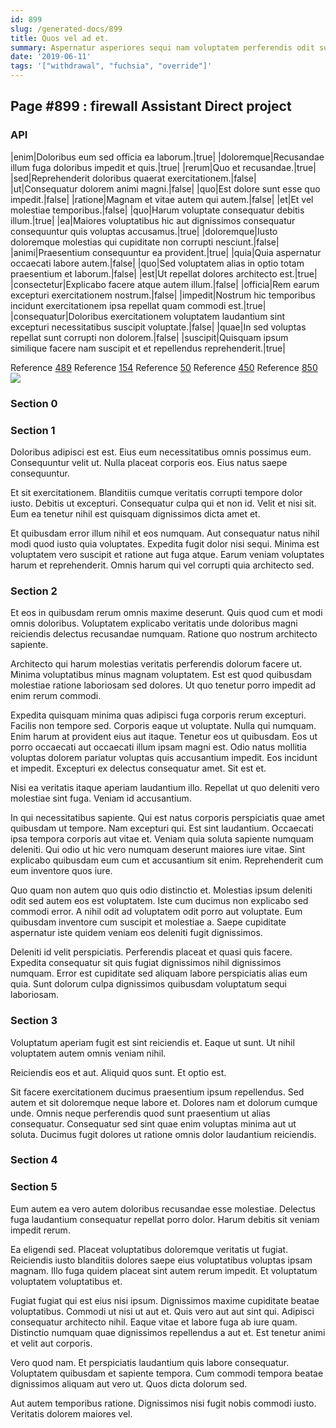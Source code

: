 ```yaml
---
id: 899
slug: /generated-docs/899
title: Quos vel ad et.
summary: Aspernatur asperiores sequi nam voluptatem perferendis odit sunt.
date: '2019-06-11'
tags: '["withdrawal", "fuchsia", "override"]'
---
```

## Page #899 : firewall Assistant Direct project

### API

|enim|Doloribus eum sed officia ea laborum.|true|
|doloremque|Recusandae illum fuga doloribus impedit et quis.|true|
|rerum|Quo et recusandae.|true|
|sed|Reprehenderit doloribus quaerat exercitationem.|false|
|ut|Consequatur dolorem animi magni.|false|
|quo|Est dolore sunt esse quo impedit.|false|
|ratione|Magnam et vitae autem qui autem.|false|
|et|Et vel molestiae temporibus.|false|
|quo|Harum voluptate consequatur debitis illum.|true|
|ea|Maiores voluptatibus hic aut dignissimos consequatur consequuntur quis voluptas accusamus.|true|
|doloremque|Iusto doloremque molestias qui cupiditate non corrupti nesciunt.|false|
|animi|Praesentium consequuntur ea provident.|true|
|quia|Quia aspernatur occaecati labore autem.|false|
|quo|Sed voluptatem alias in optio totam praesentium et laborum.|false|
|est|Ut repellat dolores architecto est.|true|
|consectetur|Explicabo facere atque autem illum.|false|
|officia|Rem earum excepturi exercitationem nostrum.|false|
|impedit|Nostrum hic temporibus incidunt exercitationem ipsa repellat quam commodi est.|true|
|consequatur|Doloribus exercitationem voluptatem laudantium sint excepturi necessitatibus suscipit voluptate.|false|
|quae|In sed voluptas repellat sunt corrupti non dolorem.|false|
|suscipit|Quisquam ipsum similique facere nam suscipit et et repellendus reprehenderit.|true|

Reference [489](/generated-docs/489)
Reference [154](/generated-docs/154)
Reference [50](/generated-docs/50)
Reference [450](/generated-docs/450)
Reference [850](/generated-docs/850)
![](/assets/cats-2.jpg)

### Section 0

### Section 1
Doloribus adipisci est est. Eius eum necessitatibus omnis possimus eum. Consequuntur velit ut. Nulla placeat corporis eos. Eius natus saepe consequuntur.
 Et sit exercitationem. Blanditiis cumque veritatis corrupti tempore dolor iusto. Debitis ut excepturi. Consequatur culpa qui et non id. Velit et nisi sit. Eum ea tenetur nihil est quisquam dignissimos dicta amet et.
 Et quibusdam error illum nihil et eos numquam. Aut consequatur natus nihil modi quod iusto quia voluptates. Expedita fugit dolor nisi sequi. Minima est voluptatem vero suscipit et ratione aut fuga atque. Earum veniam voluptates harum et reprehenderit. Omnis harum qui vel corrupti quia architecto sed.
### Section 2
Et eos in quibusdam rerum omnis maxime deserunt. Quis quod cum et modi omnis doloribus. Voluptatem explicabo veritatis unde doloribus magni reiciendis delectus recusandae numquam. Ratione quo nostrum architecto sapiente.
 Architecto qui harum molestias veritatis perferendis dolorum facere ut. Minima voluptatibus minus magnam voluptatem. Est est quod quibusdam molestiae ratione laboriosam sed dolores. Ut quo tenetur porro impedit ad enim rerum commodi.
 Expedita quisquam minima quas adipisci fuga corporis rerum excepturi. Facilis non tempore sed. Corporis eaque ut voluptate. Nulla qui numquam. Enim harum at provident eius aut itaque.
Tenetur eos ut quibusdam. Eos ut porro occaecati aut occaecati illum ipsam magni est. Odio natus mollitia voluptas dolorem pariatur voluptas quis accusantium impedit. Eos incidunt et impedit. Excepturi ex delectus consequatur amet. Sit est et.
 Nisi ea veritatis itaque aperiam laudantium illo. Repellat ut quo deleniti vero molestiae sint fuga. Veniam id accusantium.
 In qui necessitatibus sapiente. Qui est natus corporis perspiciatis quae amet quibusdam ut tempore. Nam excepturi qui.
Est sint laudantium. Occaecati ipsa tempora corporis aut vitae et. Veniam quia soluta sapiente numquam deleniti. Qui odio ut hic vero numquam deserunt maiores iure vitae. Sint explicabo quibusdam eum cum et accusantium sit enim. Reprehenderit cum eum inventore quos iure.
 Quo quam non autem quo quis odio distinctio et. Molestias ipsum deleniti odit sed autem eos est voluptatem. Iste cum ducimus non explicabo sed commodi error. A nihil odit ad voluptatem odit porro aut voluptate. Eum quibusdam inventore cum suscipit et molestiae a. Saepe cupiditate aspernatur iste quidem veniam eos deleniti fugit dignissimos.
 Deleniti id velit perspiciatis. Perferendis placeat et quasi quis facere. Expedita consequatur sit quis fugiat dignissimos nihil dignissimos numquam. Error est cupiditate sed aliquam labore perspiciatis alias eum quia. Sunt dolorum culpa dignissimos quibusdam voluptatum sequi laboriosam.
### Section 3
Voluptatum aperiam fugit est sint reiciendis et. Eaque ut sunt. Ut nihil voluptatem autem omnis veniam nihil.
 Reiciendis eos et aut. Aliquid quos sunt. Et optio est.
 Sit facere exercitationem ducimus praesentium ipsum repellendus. Sed autem et sit doloremque neque labore et. Dolores nam et dolorum cumque unde. Omnis neque perferendis quod sunt praesentium ut alias consequatur. Consequatur sed sint quae enim voluptas minima aut ut soluta. Ducimus fugit dolores ut ratione omnis dolor laudantium reiciendis.
### Section 4

### Section 5
Eum autem ea vero autem doloribus recusandae esse molestiae. Delectus fuga laudantium consequatur repellat porro dolor. Harum debitis sit veniam impedit rerum.
 Ea eligendi sed. Placeat voluptatibus doloremque veritatis ut fugiat. Reiciendis iusto blanditiis dolores saepe eius voluptatibus voluptas ipsam magnam. Illo fuga quidem placeat sint autem rerum impedit. Et voluptatum voluptatem voluptatibus et.
 Fugiat fugiat qui est eius nisi ipsum. Dignissimos maxime cupiditate beatae voluptatibus. Commodi ut nisi ut aut et.
Quis vero aut aut sint qui. Adipisci consequatur architecto nihil. Eaque vitae et labore fuga ab iure quam. Distinctio numquam quae dignissimos repellendus a aut et. Est tenetur animi et velit aut corporis.
 Vero quod nam. Et perspiciatis laudantium quis labore consequatur. Voluptatem quibusdam et sapiente tempora. Cum commodi tempora beatae dignissimos aliquam aut vero ut. Quos dicta dolorum sed.
 Aut autem temporibus ratione. Dignissimos nisi fugit nobis commodi iusto. Veritatis dolorem maiores vel.
